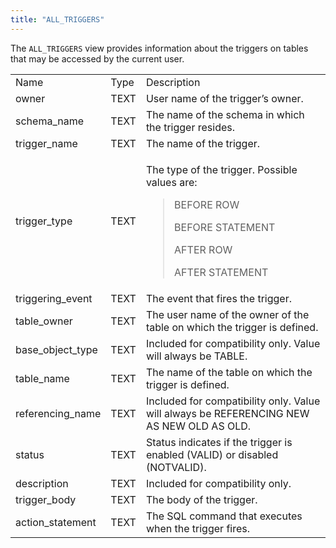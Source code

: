 ```yaml
---
title: "ALL_TRIGGERS"
---
```


<div id="all_triggers" class="registered_link"></div>


The `ALL_TRIGGERS` view provides information about the triggers on tables that may be accessed by the current user.

<table>
<tbody>
<tr class="odd">
<td>Name</td>
<td>Type</td>
<td>Description</td>
</tr>
<tr class="even">
<td>owner</td>
<td>TEXT</td>
<td>User name of the trigger’s owner.</td>
</tr>
<tr class="odd">
<td>schema_name</td>
<td>TEXT</td>
<td>The name of the schema in which the trigger resides.</td>
</tr>
<tr class="even">
<td>trigger_name</td>
<td>TEXT</td>
<td>The name of the trigger.</td>
</tr>
<tr class="odd">
<td><p>trigger_type</p></td>
<td><p>TEXT</p></td>
<td><p>The type of the trigger. Possible values are:</p>
<blockquote>
<p>BEFORE ROW</p>
<p>BEFORE STATEMENT</p>
<p>AFTER ROW</p>
<p>AFTER STATEMENT</p>
</blockquote></td>
</tr>
<tr class="even">
<td>triggering_event</td>
<td>TEXT</td>
<td>The event that fires the trigger.</td>
</tr>
<tr class="odd">
<td>table_owner</td>
<td>TEXT</td>
<td>The user name of the owner of the table on which the trigger is defined.</td>
</tr>
<tr class="even">
<td>base_object_type</td>
<td>TEXT</td>
<td>Included for compatibility only. Value will always be TABLE.</td>
</tr>
<tr class="odd">
<td>table_name</td>
<td>TEXT</td>
<td>The name of the table on which the trigger is defined.</td>
</tr>
<tr class="even">
<td>referencing_name</td>
<td>TEXT</td>
<td>Included for compatibility only. Value will always be REFERENCING NEW AS NEW OLD AS OLD.</td>
</tr>
<tr class="odd">
<td>status</td>
<td>TEXT</td>
<td>Status indicates if the trigger is enabled (VALID) or disabled (NOTVALID).</td>
</tr>
<tr class="even">
<td>description</td>
<td>TEXT</td>
<td>Included for compatibility only.</td>
</tr>
<tr class="odd">
<td>trigger_body</td>
<td>TEXT</td>
<td>The body of the trigger.</td>
</tr>
<tr class="even">
<td>action_statement</td>
<td>TEXT</td>
<td>The SQL command that executes when the trigger fires.</td>
</tr>
</tbody>
</table>
